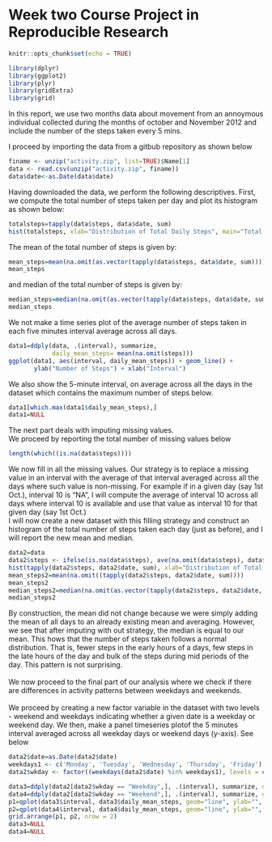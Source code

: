 
Week two Course Project in Reproducible Research
==================================================


```r
knitr::opts_chunk$set(echo = TRUE)
```
```r
library(dplyr)
library(ggplot2)
library(plyr)
library(gridExtra)
library(grid)
```
In this report, we use two months data about movement from an annoymous individual collected during the months of october and November 2012 and include  the number of the steps taken every 5 mins.

I proceed by importing the data from a gitbub repository as shown below
```r
finame <- unzip("activity.zip", list=TRUE)$Name[1]
data <- read.csv(unzip("activity.zip", finame))
data$date<-as.Date(data$date)
```

Having downloaded the data, we perform the following descriptives.
First, we compute the total number of steps taken per day and plot its histogram as shown below:
```r
totalsteps=tapply(data$steps, data$date, sum)
hist(totalsteps, xlab="Distribution of Total Daily Steps", main="Total Steps Per Day")
```


The mean of the total number of steps is given by:

```r
mean_steps=mean(na.omit(as.vector(tapply(data$steps, data$date, sum))))
mean_steps
```

and median of the total number of steps is given by:

```r
median_steps=median(na.omit(as.vector(tapply(data$steps, data$date, sum))))
median_steps
```

We not make a time series plot of the average number of steps taken in each five minutes interval average across all days.

```r
data1=ddply(data, .(interval), summarize, 
            daily_mean_steps= mean(na.omit(steps)))
ggplot(data1, aes(interval, daily_mean_steps)) + geom_line() +
       ylab("Number of Steps") + xlab("Interval")
```

We also show the 5-minute interval, on average across all the days in the dataset which contains the maximum number of steps below.

```r
data1[which.max(data1$daily_mean_steps),]
data1=NULL
```

The next part deals with imputing missing values. <br />
We proceed by reporting the total number of missing values below

```r
length(which((is.na(data$steps))))
```

We now fill in all the missing values. Our strategy is to replace a missing value in an interval with the average of that interval averaged across all the days where such value is non-missing. For example if in a given day (say 1st Oct.), interval 10 is "NA", I will compute the average of interval 10 across all days where interval 10 is available and use that value as interval 10 for that given day (say 1st Oct.) <br />
I will now create a new dataset with this filling strategy and construct an histogram of the total number of steps taken each day (just as before), and I will report  the new mean and median.
```r
data2=data
data2$steps <- ifelse(is.na(data$steps), ave(na.omit(data$steps), data$interval, FUN=mean), data$steps)
hist(tapply(data2$steps, data2$date, sum), xlab="Distribution of Total Daily Steps", main="Histogram of  Total Daily Steps")
mean_steps2=mean(na.omit((tapply(data2$steps, data2$date, sum))))
mean_steps2
median_steps2=median(na.omit(as.vector(tapply(data2$steps, data2$date, sum))))
median_steps2
```

By construction, the mean did not change because we were simply adding the mean of all days to an already existing mean and averaging. However, we see that after imputing with out strategy, the median is equal to our mean. This hows that the number of steps taken follows a normal distribution. That is, fewer steps in the early hours of a days, few steps in the late hours of the day and bulk of the steps during mid periods of the day. This pattern is not surprising. <br />
<br />
We now proceed to the final part of our analysis where we check if there are differences in activity patterns between weekdays and weekends.<br />
<br />
We proceed by creating a new factor variable in the dataset with two levels - weekend and weekdays indicating whether a given date is a weekday or weekend day. We then, make a panel timeseries plotof the 5 minutes interval averaged across all weekday days or weekend days (y-axis). See below

```r
data2$date=as.Date(data2$date)
weekdays1 <- c('Monday', 'Tuesday', 'Wednesday', 'Thursday', 'Friday')
data2$wkday <- factor((weekdays(data2$date) %in% weekdays1), levels = c(FALSE, TRUE), labels =c('Weekend', 'Weekday') )

data3=ddply(data2[data2$wkday == "Weekday",], .(interval), summarize, daily_mean_steps= mean(steps))
data4=ddply(data2[data2$wkday == "Weekend",], .(interval), summarize, daily_mean_steps= mean(steps))
p1=qplot(data3$interval, data3$daily_mean_steps, geom="line", ylab="", xlab="Weekdays" )
p2=qplot(data4$interval, data4$daily_mean_steps, geom="line", ylab="", xlab="Weekends")
grid.arrange(p1, p2, nrow = 2)
data3=NULL
data4=NULL
```
